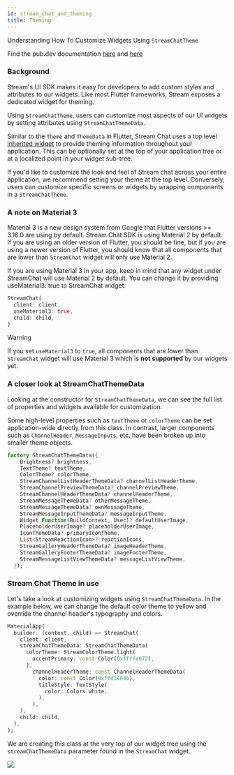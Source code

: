 ```yaml
---
id: stream_chat_and_theming
title: Theming
---
```


Understanding How To Customize Widgets Using `StreamChatTheme`

Find the pub.dev documentation [here](https://pub.dev/documentation/stream_chat_flutter/latest/stream_chat_flutter/StreamChatTheme-class.html) and [here](https://pub.dev/documentation/stream_chat_flutter/latest/stream_chat_flutter/StreamChatThemeData-class.html)

### Background

Stream's UI SDK makes it easy for developers to add custom styles and attributes to our widgets. Like most Flutter frameworks, Stream exposes a dedicated widget for theming.

Using `StreamChatTheme`, users can customize most aspects of our UI widgets by setting attributes using `StreamChatThemeData`.

Similar to the `Theme` and `ThemeData` in Flutter, Stream Chat uses a top level [inherited widget](https://api.flutter.dev/flutter/widgets/InheritedWidget-class.html) to provide theming information throughout your application. This can be optionally set at the top of your application tree or at a localized point in your widget sub-tree.

If you'd like to customize the look and feel of Stream chat across your entire application, we recommend setting your theme at the top level. Conversely, users can customize specific screens or widgets by wrapping components in a `StreamChatTheme`.

### A note on Material 3

Material 3 is a new design system from Google that Flutter versions >= 3.16.0 are using by default. Stream Chat SDK is using Material 2 by default. If you are using an older version of Flutter, you should be fine, but if you are using a newer version of Flutter, you should know that all components that are lower than `StreamChat` widget will only use Material 2.

If you are using Material 3 in your app, keep in mind that any widget under StreamChat will use Material 2 by default. You can change it by providing useMaterial3: true to StreamChat widget.

```dart
StreamChat(
  client: client,
  useMaterial3: true,
  child: child,
)
```

> [!WARNING]
> If you set `useMaterial3` to `true`, all components that are lower than `StreamChat` widget will use Material 3 which is **not supported** by our widgets yet.

### A closer look at StreamChatThemeData 

Looking at the constructor for `StreamChatThemeData`, we can see the full list of properties and widgets available for customization.

Some high-level properties such as `textTheme` or `colorTheme` can be set application-wide directly from this class. In contrast, larger components such as `ChannelHeader`, `MessageInputs`, etc. have been broken up into smaller theme objects.

```dart
factory StreamChatThemeData({ 
    Brightness? brightness,
    TextTheme? textTheme,
    ColorTheme? colorTheme,
    StreamChannelListHeaderThemeData? channelListHeaderTheme,
    StreamChannelPreviewThemeData? channelPreviewTheme,
    StreamChannelHeaderThemeData? channelHeaderTheme,
    StreamMessageThemeData? otherMessageTheme,
    StreamMessageThemeData? ownMessageTheme,
    StreamMessageInputThemeData? messageInputTheme,
    Widget Function(BuildContext, User)? defaultUserImage,
    PlaceholderUserImage? placeholderUserImage,  
    IconThemeData? primaryIconTheme,
    List<StreamReactionIcon>? reactionIcons,
    StreamGalleryHeaderThemeData? imageHeaderTheme,
    StreamGalleryFooterThemeData? imageFooterTheme,
    StreamMessageListViewThemeData? messageListViewTheme,
  }); 
```

### Stream Chat Theme in use

Let's take a look at customizing widgets using `StreamChatThemeData`. In the example below, we can change the default color theme to yellow and override the channel header's typography and colors.

```dart
MaterialApp(
  builder: (context, child) => StreamChat( 
    client: client, 
    streamChatThemeData: StreamChatThemeData( 
      colorTheme: StreamColorTheme.light( 
        accentPrimary: const Color(0xffffe072), 
      ), 
        channelHeaderTheme: const ChannelHeaderThemeData( 
          color: const Color(0xffd34646), 
          titleStyle: TextStyle( 
            color: Colors.white, 
          ), 
        ), 
    ),
    child: child,  
  ),
);
```

We are creating this class at the very top of our widget tree using the `streamChatThemeData` parameter found in the `StreamChat` widget.

![](../assets/using_theme.jpg)
